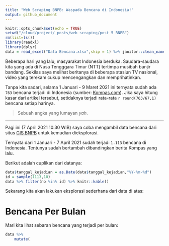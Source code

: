 ```yaml
---
title: "Web Scraping BNPB: Waspada Bencana di Indonesia!"
output: github_document
---
```


```r
knitr::opts_chunk$set(echo = TRUE)
setwd("/cloud/project/_posts/web scraping/post 5 BNPB")
rm(list=ls())
library(readxl)
library(dplyr)
data = read_excel("Data Bencana.xlsx",skip = 1) %>% janitor::clean_names()
```

Beberapa hari yang lalu, masyarakat Indonesia berduka. Saudara-saudara kita yang ada di Nusa Tengggara Timur (NTT) tertimpa musibah banjir bandang. Sekilas saya melihat beritanya di beberapa stasiun TV nasional, video yang terekam cukup mencengangkan dan memprihatinkan. 

Tanpa kita sadari, selama 1 Januari - 9 Maret 2021 ini ternyata sudah ada `763` bencana terjadi di Indonesia (sumber: [Kompas.com](https://www.kompas.com/tren/read/2021/03/10/203500465/data-terbaru-bnpb--763-bencana-terjadi-sepanjang-2021?page=all)). Jika saya hitung kasar dari artikel tersebut, setidaknya terjadi rata-rata `r round(763/67,1)` bencana setiap harinya.

> Sebuah angka yang lumayan _yah_.

---

Pagi ini (7 April 2021 10.30 WIB) saya coba mengambil data bencana dari situs [GIS BNPB](https://gis.bnpb.go.id/) untuk kemudian dieksplorasi.

Ternyata dari 1 Januari - 7 April 2021 sudah terjadi `1.113` bencana di Indonesia. Tentunya sudah bertambah dibandingkan berita Kompas yang lalu.

Berikut adalah cuplikan dari datanya:

```r
data$tanggal_kejadian = as.Date(data$tanggal_kejadian,"%Y-%m-%d")
id = sample(1113,10)
data %>% filter(no %in% id) %>% knitr::kable()
```

Sekarang kita akan lakukan eksplorasi sederhana dari data di atas:

# Bencana Per Bulan

Mari kita lihat sebaran bencana yang terjadi per bulan:


```r
data %>%
    mutate(
```

